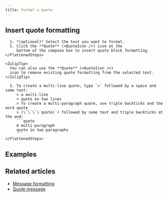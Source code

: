 ```yaml
---
title: Format a quote
---
```






<QuotesIntro />

## Insert quote formatting

<Tabs>
  <TabItem label="Via compose box button">
    <FlattenedSteps>
      <StartComposing />

      1. *(optional)* Select the text you want to format.
      1. Click the **Quote** (<QuoteIcon />) icon at the
         bottom of the compose box to insert quote block formatting.
    </FlattenedSteps>

    <ZulipTip>
      You can also use the **Quote** (<QuoteIcon />)
      icon to remove existing quote formatting from the selected text.
    </ZulipTip>
  </TabItem>

  <TabItem label="Via Markdown">
    <FlattenedSteps>
      <StartComposing />

      1. To create a multi-line quote, type `>` followed by a space and some text:
         > a multi-line
         > quote on two lines
         > To create a multi-paragraph quote, use triple backticks and the word quote
         > (\`\`\`\`quote\`) followed by some text and triple backticks at the end:
         ```quote
         A multi-paragraph
         quote in two paragraphs
         ```
    </FlattenedSteps>
  </TabItem>
</Tabs>

## Examples

<QuotesExamples />

## Related articles

* [Message formatting](/help/format-your-message-using-markdown)
* [Quote message](/help/quote-or-forward-a-message)
